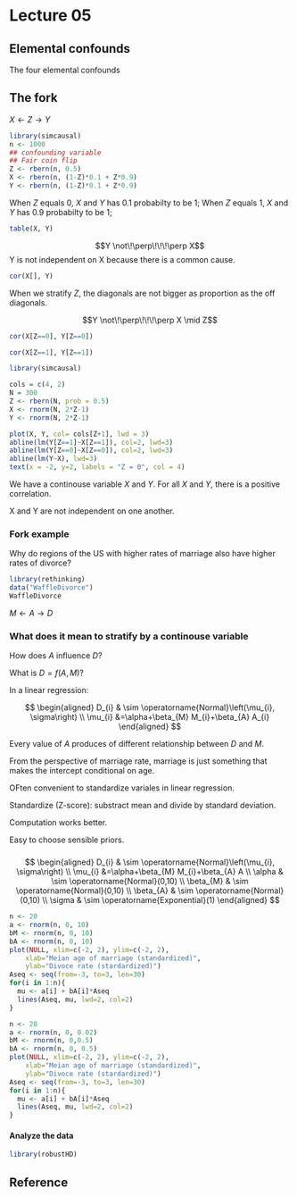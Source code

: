 # Lecture 05

## Elemental confounds

The four elemental confounds


## The fork



$X \leftarrow Z \rightarrow Y$




```r
library(simcausal)
n <- 1000
## confounding variable
## Fair coin flip
Z <- rbern(n, 0.5)
X <- rbern(n, (1-Z)*0.1 + Z*0.9)
Y <- rbern(n, (1-Z)*0.1 + Z*0.9)
```

When $Z$ equals 0,  $X$ and $Y$ has 0.1 probabilty to be 1; When $Z$ equals 1,  $X$ and $Y$ has 0.9 probabilty to be 1; 


```r
table(X, Y)
```

$$Y \not\!\perp\!\!\!\perp X$$
Y is not independent on X because there is a common cause. 
 


```r
cor(X[], Y)
```


When we stratify $Z$, the diagonals  are not bigger as proportion as the off diagonals. 



$$Y \not\!\perp\!\!\!\perp X \mid Z$$



```r
cor(X[Z==0], Y[Z==0])
```
```r
cor(X[Z==1], Y[Z==1])
```


```r
library(simcausal)

cols = c(4, 2)
N = 300
Z <- rbern(N, prob = 0.5)
X <- rnorm(N, 2*Z-1)
Y <- rnorm(N, 2*Z-1)

plot(X, Y, col= cols[Z+1], lwd = 3)
abline(lm(Y[Z==1]~X[Z==1]), col=2, lwd=3)
abline(lm(Y[Z==0]~X[Z==0]), col=2, lwd=3)
abline(lm(Y~X), lwd=3)
text(x = -2, y=2, labels = "Z = 0", col = 4)
```
We have a continouse variable $X$ and $Y$. For all $X$ and $Y$, there is a positive correlation. 

X and Y are not independent on one another. 





### Fork example


Why do regions of the US with higher rates of marriage also have higher rates of 
divorce? 


```r
library(rethinking)
data("WaffleDivorce")
WaffleDivorce
```



$M \leftarrow A \rightarrow D$


### What does it mean to stratify by a continouse variable 

How does $A$ influence $D ?$

What is $D=f(A, M) ?$

In a linear regression:

$$
\begin{aligned}
D_{i} & \sim \operatorname{Normal}\left(\mu_{i}, \sigma\right) \\
\mu_{i} &=\alpha+\beta_{M} M_{i}+\beta_{A} A_{i}
\end{aligned}
$$


Every value of $A$ produces of different relationship between $D$ and $M$. 


From the perspective of marriage rate, marriage is just something that makes the intercept conditional on age. 



OFten convenient to standardize variales in linear regression.

Standardize (Z-score): substract mean and divide by standard deviation. 


Computation works better.

Easy to choose sensible priors. 




### 

$$
\begin{aligned}
D_{i} & \sim \operatorname{Normal}\left(\mu_{i}, \sigma\right) \\
\mu_{i} &=\alpha+\beta_{M} M_{i}+\beta_{A} A \\
\alpha & \sim \operatorname{Normal}(0,10) \\
\beta_{M} & \sim \operatorname{Normal}(0,10) \\
\beta_{A} & \sim \operatorname{Normal}(0,10) \\
\sigma & \sim \operatorname{Exponential}(1)
\end{aligned}
$$


```r
n <- 20
a <- rnorm(n, 0, 10)
bM <- rnorm(n, 0, 10)
bA <- rnorm(n, 0, 10)
plot(NULL, xlim=c(-2, 2), ylim=c(-2, 2), 
    xlab="Meian age of marriage (standardized)",
    ylab="Divoce rate (stardardized)")
Aseq <- seq(from=-3, to=3, len=30)
for(i in 1:n){
  mu <- a[i] + bA[i]*Aseq
  lines(Aseq, mu, lwd=2, col=2)
}
```


```r
n <- 20
a <- rnorm(n, 0, 0.02)
bM <- rnorm(n, 0,0.5)
bA <- rnorm(n, 0, 0.5)
plot(NULL, xlim=c(-2, 2), ylim=c(-2, 2), 
    xlab="Meian age of marriage (standardized)",
    ylab="Divoce rate (stardardized)")
Aseq <- seq(from=-3, to=3, len=30)
for(i in 1:n){
  mu <- a[i] + bA[i]*Aseq
  lines(Aseq, mu, lwd=2, col=2)
}
```



#### Analyze the data


```r
library(robustHD)

```





## Reference



